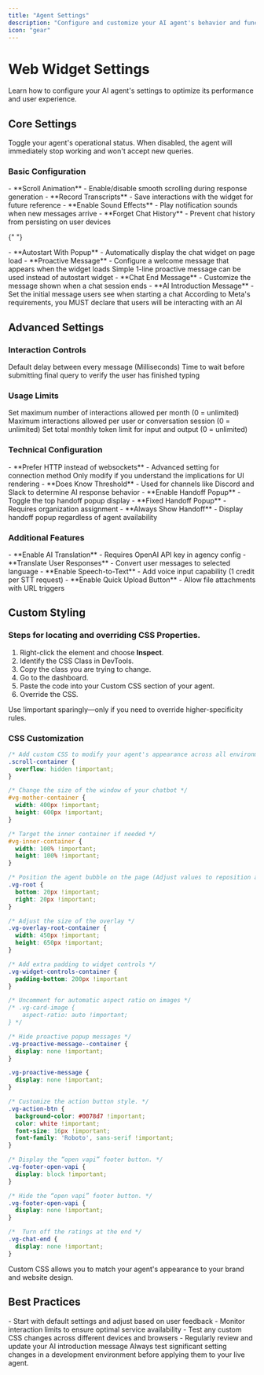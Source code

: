 ```yaml
---
title: "Agent Settings"
description: "Configure and customize your AI agent's behavior and functionality"
icon: "gear"
---
```


# Web Widget Settings

Learn how to configure your AI agent's settings to optimize its performance and user experience.

## Core Settings

<Card title="Enable/Disable Agent" icon="power">
  Toggle your agent's operational status. When disabled, the agent will
  immediately stop working and won't accept new queries.
</Card>

### Basic Configuration

<AccordionGroup>
  <Accordion title="Display Settings" icon="display">
    - **Scroll Animation** - Enable/disable smooth scrolling during response generation
    - **Record Transcripts** - Save interactions with the widget for future reference
    - **Enable Sound Effects** - Play notification sounds when new messages arrive
    - **Forget Chat History** - Prevent chat history from persisting on user devices
  </Accordion>

{" "}

<Accordion title="Startup Behavior" icon="play">
  - **Autostart With Popup** - Automatically display the chat widget on page
  load - **Proactive Message** - Configure a welcome message that appears when
  the widget loads
  <Note>
    Simple 1-line proactive message can be used instead of autostart widget
  </Note>
</Accordion>

  <Accordion title="Message Configuration" icon="message">
    - **Chat End Message** - Customize the message shown when a chat session ends
    - **AI Introduction Message** - Set the initial message users see when starting a chat
      <Warning>
        According to Meta's requirements, you MUST declare that users will be interacting with an AI
      </Warning>
  </Accordion>
</AccordionGroup>

## Advanced Settings

### Interaction Controls

<ResponseField name="Message Delay (MS)" type="number" default="1000">
  Default delay between every message (Milliseconds)
</ResponseField>

<ResponseField name="User Input Delay (MS)" type="number" default="6000">
  Time to wait before submitting final query to verify the user has finished
  typing
</ResponseField>

### Usage Limits

<CardGroup>
  <Card title="Monthly Interactions Limit" icon="chart-line">
    Set maximum number of interactions allowed per month (0 = unlimited)
  </Card>
  
  <Card title="Interactions Limit per User" icon="user">
    Maximum interactions allowed per user or conversation session (0 = unlimited)
  </Card>

  <Card title="Monthly AI Tokens Limit" icon="token">
    Set total monthly token limit for input and output (0 = unlimited)
  </Card>
</CardGroup>

### Technical Configuration

<AccordionGroup>
  <Accordion title="Connection Settings" icon="network-wired">
    - **Prefer HTTP instead of websockets** - Advanced setting for connection method
      <Warning>
        Only modify if you understand the implications for UI rendering
      </Warning>
    - **Does Know Threshold** - Used for channels like Discord and Slack to determine AI response behavior
  </Accordion>

  <Accordion title="Handoff Settings" icon="hand">
    - **Enable Handoff Popup** - Toggle the top handoff popup display
    - **Fixed Handoff Popup** - Requires organization assignment
    - **Always Show Handoff** - Display handoff popup regardless of agent availability
  </Accordion>
</AccordionGroup>

### Additional Features

<CardGroup>
  <Card title="Translation Options" icon="language">
    - **Enable AI Translation** - Requires OpenAI API key in agency config
    - **Translate User Responses** - Convert user messages to selected language
  </Card>

  <Card title="Input Methods" icon="microphone">
    - **Enable Speech-to-Text** - Add voice input capability (1 credit per STT request)
    - **Enable Quick Upload Button** - Allow file attachments with URL triggers
  </Card>
</CardGroup>

## Custom Styling
### Steps for locating and overriding CSS Properties.
 1. Right-click the element and choose **Inspect**.
 2. Identify the CSS Class in DevTools.
 3. Copy the class you are trying to change.
 4. Go to the dashboard.
 5. Paste the code into your Custom CSS section of your agent.
 4. Override the CSS.

<Tip>
  Use !important sparingly—only if you need to override higher-specificity rules.
</Tip>

### CSS Customization

```css
/* Add custom CSS to modify your agent's appearance across all environments */
.scroll-container {
  overflow: hidden !important;
}

/* Change the size of the window of your chatbot */
#vg-mother-container {
  width: 400px !important; 
  height: 600px !important; 
}

/* Target the inner container if needed */
#vg-inner-container {
  width: 100% !important; 
  height: 100% !important;
}

/* Position the agent bubble on the page (Adjust values to reposition as needed.)*/
.vg-root {
  bottom: 20px !important;
  right: 20px !important;
}

/* Adjust the size of the overlay */
.vg-overlay-root-container {
  width: 450px !important; 
  height: 650px !important; 
}

/* Add extra padding to widget controls */
.vg-widget-controls-container {
  padding-bottom: 200px !important
}

/* Uncomment for automatic aspect ratio on images */
/* .vg-card-image {
    aspect-ratio: auto !important;
} */

/* Hide proactive popup messages */
.vg-proactive-message--container {
  display: none !important;
}

.vg-proactive-message {
  display: none !important;
}

/* Customize the action button style. */
.vg-action-btn {
  background-color: #0078d7 !important;
  color: white !important;
  font-size: 16px !important;
  font-family: 'Roboto', sans-serif !important;
}

/* Display the “open vapi” footer button. */
.vg-footer-open-vapi {
  display: block !important;
}

/* Hide the “open vapi” footer button. */
.vg-footer-open-vapi {
  display: none !important;
}

/*  Turn off the ratings at the end */
.vg-chat-end {
  display: none !important;
}

```

<Tip>
  Custom CSS allows you to match your agent's appearance to your brand and
  website design.
</Tip>

## Best Practices

<Check>
  - Start with default settings and adjust based on user feedback - Monitor
  interaction limits to ensure optimal service availability - Test any custom
  CSS changes across different devices and browsers - Regularly review and
  update your AI introduction message
</Check>

<Warning>
  Always test significant setting changes in a development environment before
  applying them to your live agent.
</Warning>
